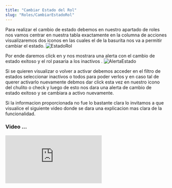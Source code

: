 ```yaml
---
title: "Cambiar Estado del Rol"
slug: "Roles/CambiarEstadoRol"
---
```



<Tabs>
  <TabItem label="Endpoint">
    <ApiEndpoint url={`${API_BASE_URL}admin/roles`} />
  </TabItem>
</Tabs>

Para realizar el cambio de estado debemos en nuestro apartado de roles nos vamos centrar en nuestra tabla exactamente en la columna de acciones visualizaremos dos iconos en las cuales el de la basurita nos va a permitir cambiar el estado.
<Image src={EstadoRol} alt="EstadoRol" width={3148} height={2270} />

Por ende daremos click en y nos mostrara una alerta con el cambio de estado exitoso y el rol pasaria  a los inactivos .
<Image src={AlertaEstado} alt="AlertaEstado" width={3148} height={2270} />

Si se quieren visualizar o volver a activar debemos acceder en el filtro de estados seleccionar inactivos o todos para poder verlos y en caso tal de querer activarlo nuevamente debmos dar click esta vez en nuestro icono del chulito o check y luego de esto nos dara una alerta de cambio de estado exitoso y se cambiara a activo nuevamente.


Si la informacion proporcionada no fue lo bastante clara lo invitamos a que visualice el siguiente video donde se dara una explicacion mas clara de la funcionalidad.

### Video ...

<div style={{ display: "flex", justifyContent: "center" }}>
  <iframe
    style={{ height: "500px", width: "100%" }}
    src="https://www.youtube.com/embed/9hqCCpKxoVo"
    title="Tutorial"
    frameBorder="0"
    allow="accelerometer; autoplay; clipboard-write; encrypted-media; gyroscope; picture-in-picture"
    allowFullScreen
  ></iframe>
</div>